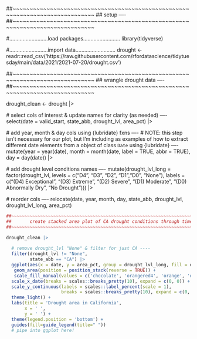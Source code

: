 ##~~~~~~~~~~~~~~~~~~~~~~~~~~~~~~~~~~~~~~~~~~~~~~~~~~~~~~~~~~~~~~~~~~~~~~~~~~~~~~
##                                    setup                                 ----
##~~~~~~~~~~~~~~~~~~~~~~~~~~~~~~~~~~~~~~~~~~~~~~~~~~~~~~~~~~~~~~~~~~~~~~~~~~~~~~

#..........................load packages.........................
library(tidyverse)

#..........................import data...........................
drought <- readr::read_csv('https://raw.githubusercontent.com/rfordatascience/tidytuesday/main/data/2021/2021-07-20/drought.csv')

##~~~~~~~~~~~~~~~~~~~~~~~~~~~~~~~~~~~~~~~~~~~~~~~~~~~~~~~~~~~~~~~~~~~~~~~~~~~~~~
##                            wrangle drought data                          ----
##~~~~~~~~~~~~~~~~~~~~~~~~~~~~~~~~~~~~~~~~~~~~~~~~~~~~~~~~~~~~~~~~~~~~~~~~~~~~~~

drought_clean <- drought |>

  # select cols of interest & update names for clarity (as needed) ----
  select(date = valid_start, state_abb, drought_lvl, area_pct) |> 

  # add year, month & day cols using {lubridate} fxns ----
  # NOTE: this step isn't necessary for our plot, but I'm including as examples of how to extract different date elements from a object of class `Date` using {lubridate} ----
  mutate(year = year(date),
         month = month(date, label = TRUE, abbr = TRUE),
         day = day(date)) |>

  # add drought level conditions names ----
  mutate(drought_lvl_long = factor(drought_lvl,
                            levels = c("D4", "D3", "D2", "D1","D0", "None"),
                            labels = c("(D4) Exceptional", "(D3) Extreme",
                                       "(D2) Severe", "(D1) Moderate", 
                                       "(D0) Abnormally Dry", 
                                       "No Drought"))) |>
  
  # reorder cols ----
  relocate(date, year, month, day, state_abb, drought_lvl, drought_lvl_long, area_pct)
  
```r
##~~~~~~~~~~~~~~~~~~~~~~~~~~~~~~~~~~~~~~~~~~~~~~~~~~~~~~~~~~~~~~~~~~~~~~~~~~~~~~
##       create stacked area plot of CA drought conditions through time     ----
##~~~~~~~~~~~~~~~~~~~~~~~~~~~~~~~~~~~~~~~~~~~~~~~~~~~~~~~~~~~~~~~~~~~~~~~~~~~~~~

drought_clean |> 
  
  # remove drought_lvl "None" & filter for just CA ----
  filter(drought_lvl != "None",
         state_abb == "CA") |> 
  ggplot(aes(x = date, y = area_pct, group = drought_lvl_long, fill = drought_lvl_long)) +
   geom_area(position = position_stack(reverse = TRUE)) +
   scale_fill_manual(values = c('chocolate', 'orangered4', 'orange', 'darkgoldenrod', 'gold')) +
  scale_x_date(breaks = scales::breaks_pretty(10), expand = c(0, 0)) +
  scale_y_continuous(labels = scales::label_percent(scale = 1),
                     breaks = scales::breaks_pretty(10), expand = c(0, 0)) +
  theme_light() +
  labs(title = 'Drought area in California',
       x = ' ',
       y = ' ') +
  theme(legend.position = 'bottom') +
  guides(fill=guide_legend(title=" "))
  # pipe into ggplot here!
```
  
  